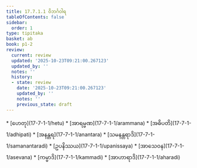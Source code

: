 ```yaml
---
title: 17.7.1.1 ဝိဘင်္ဂဝါရ
tableOfContents: false
sidebar:
  order: 1
type: tipitaka
basket: ab
book: p1-2
review:
  current: review
  updated: '2025-10-23T09:21:00.267123'
  updated_by: ''
  notes: ''
  history:
  - state: review
    date: '2025-10-23T09:21:00.267123'
    updated_by: ''
    notes: ''
    previous_state: draft
---
```



<ReviewStatus review={frontmatter.review} showDetails={true} />

<HypothesisAnnotation frontmatter={frontmatter} />

<DynamicBreadcrumb />



<TableOfContents book="p1-2" section="17.7.1.1">
* [ဟေတု](17-7-1-1/hetu)
* [အာရမ္မဏ](17-7-1-1/arammana)
* [အဓိပတိ](17-7-1-1/adhipati)
* [အနန္တရ](17-7-1-1/anantara)
* [သမနန္တရာဒိ](17-7-1-1/samanantaradi)
* [ဥပနိဿယ](17-7-1-1/upanissaya)
* [အာသေဝန](17-7-1-1/asevana)
* [ကမ္မာဒိ](17-7-1-1/kammadi)
* [အာဟာရာဒိ](17-7-1-1/aharadi)
</TableOfContents>